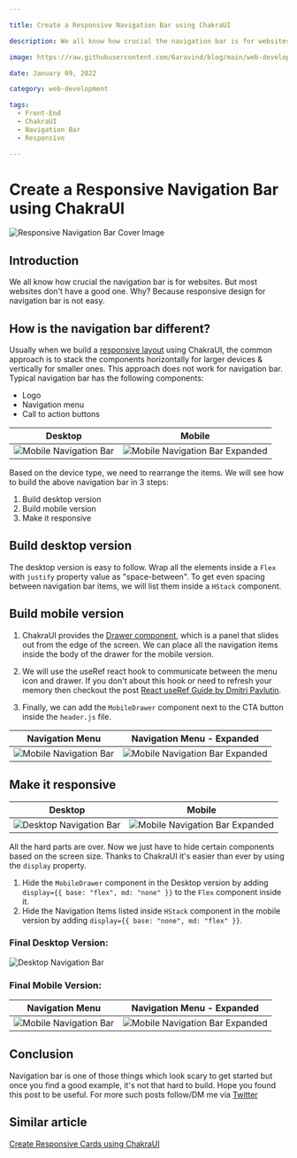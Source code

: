 ```yaml
---

title: Create a Responsive Navigation Bar using ChakraUI

description: We all know how crucial the navigation bar is for websites. But most websites don't have a good one. Why? Because responsive design for navigation bar is not easy.

image: https://raw.githubusercontent.com/6aravind/blog/main/web-development/assets/Responsive%20Navigation%20Bar%20Cover%20Image.JPG

date: January 09, 2022

category: web-development

tags:
  - Front-End
  - ChakraUI
  - Navigation Bar
  - Responsive

---
```


# Create a Responsive Navigation Bar using ChakraUI

![Responsive Navigation Bar Cover Image](https://raw.githubusercontent.com/6aravind/blog/main/web-development/assets/Responsive%20Navigation%20Bar%20Cover%20Image.JPG)

## Introduction

We all know how crucial the navigation bar is for websites. But most websites don't have a good one. Why? Because responsive design for navigation bar is not easy. 

## How is the navigation bar different?


Usually when we build a [responsive layout](https://chakra-ui.com/docs/layout/stack#responsive-direction) using ChakraUI, the common approach is to stack the components horizontally for larger devices & vertically for smaller ones. This approach does not work for navigation bar. Typical navigation bar has the following components:
*  Logo 
*  Navigation menu  
*  Call to action buttons


| Desktop | Mobile |
|:-:|:-:|
|![Mobile Navigation Bar](https://raw.githubusercontent.com/6aravind/blog/main/web-development/assets/navbar_01.png)|![Mobile Navigation Bar Expanded](https://raw.githubusercontent.com/6aravind/blog/main/web-development/assets/navbar_02.png)|



Based on the device type, we need to rearrange the items. We will see how to build the above navigation bar in 3 steps:

1. Build desktop version
2. Build mobile version 
3. Make it responsive


## Build desktop version

The desktop version is easy to follow. Wrap all the elements inside a `Flex` with `justify` property value as "space-between". To get even spacing between navigation bar items, we will list them inside a `HStack` component.

<script src="https://gist.github.com/6aravind/6954653f904ed146889541c9a48fb909.js?file=header.js"></script>


## Build mobile version
 

1. ChakraUI provides the [Drawer component](https://chakra-ui.com/docs/overlay/drawer), which is a panel that slides out from the edge of the screen. We can place all the navigation items inside the body of the drawer for the mobile version.

<script src="https://gist.github.com/6aravind/6954653f904ed146889541c9a48fb909.js?file=drawer.js"></script>


2. We will use the useRef react hook to communicate between the menu icon and drawer. If you don't about this hook or need to refresh your memory then checkout the post [React useRef Guide by Dmitri Pavlutin](https://dmitripavlutin.com/react-useref-guide/). 

<script src="https://gist.github.com/6aravind/6954653f904ed146889541c9a48fb909.js?file=mobile-drawer.js"></script>


3. Finally, we can add the `MobileDrawer` component next to the CTA button inside the `header.js` file.

<script src="https://gist.github.com/6aravind/6954653f904ed146889541c9a48fb909.js?file=responsive-header.js"></script>


| Navigation Menu | Navigation Menu - Expanded|
|:-:|:-:|
|![Mobile Navigation Bar](https://raw.githubusercontent.com/6aravind/blog/main/web-development/assets/navbar_04.png)|![Mobile Navigation Bar Expanded](https://raw.githubusercontent.com/6aravind/blog/main/web-development/assets/navbar_03.png)|


## Make it responsive 

| Desktop |Mobile|
|:-:|:-:|
|![Desktop Navigation Bar](https://raw.githubusercontent.com/6aravind/blog/main/web-development/assets/navbar_04.png)|![Mobile Navigation Bar Expanded](https://raw.githubusercontent.com/6aravind/blog/main/web-development/assets/navbar_05.png)|

All the hard parts are over. Now we just have to hide certain components based on the screen size. Thanks to ChakraUI it's easier than ever by using the `display` property.

1. Hide the `MobileDrawer` component in the Desktop version by adding `display={{ base: "flex", md: "none" }}` to the `Flex` component inside it.
2. Hide the Navigation Items listed inside `HStack` component in the mobile version by adding `display={{ base: "none", md: "flex" }}`.


### Final Desktop Version:
![Desktop Navigation Bar](https://raw.githubusercontent.com/6aravind/blog/main/web-development/assets/navbar_01.png)


### Final Mobile Version:
| Navigation Menu | Navigation Menu - Expanded|
|:-:|:-:|
|![Mobile Navigation Bar](https://raw.githubusercontent.com/6aravind/blog/main/web-development/assets/navbar_02.png)|![Mobile Navigation Bar Expanded](https://raw.githubusercontent.com/6aravind/blog/main/web-development/assets/navbar_03.png)|


## Conclusion 

Navigation bar is one of those things which look scary to get started but once you find a good example, it's not that hard to build. Hope you found this post to be useful. For more such posts follow/DM me via [Twitter](https://twitter.com/6aravind)

## Similar article
[Create Responsive Cards using ChakraUI](https://www.raravind.com/blog/web-development/create-responsive-cards)
